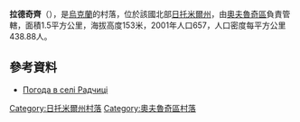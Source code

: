 {{coord|51|19|57|N|28|50|3|E|scale:30000|display=title}}

'''拉德奇齊'''（{{lang-uk|Радчиці}}），是[[烏克蘭|烏克蘭]]的村落，位於該國北部[[日托米爾州|日托米爾州]]，由[[奧夫魯奇區|奧夫魯奇區]]負責管轄，面積1.5平方公里，海拔高度153米，2001年人口657，人口密度每平方公里438.88人。

==參考資料== 
* [http://weather.in.ua/ua/zhitomirskaja/22020 Погода в селі Радчиці] {{Wayback|url=http://weather.in.ua/ua/zhitomirskaja/22020 |date=20111219140232 }}

{{DEFAULTSORT:Радчиці}}
[[Category:日托米爾州村落|Category:日托米爾州村落]]
[[Category:奧夫魯奇區村落|Category:奧夫魯奇區村落]]


{{Zhytomyr-geo-stub}}